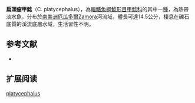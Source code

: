 {{Speciesbox
| name = 扁頭瘤甲鯰
| image = 
| image_width = 250px
| image_caption = 
| status = NE
| status_system = IUCN3.1
| genus = Cordylancistrus
| species = platycephalus
| authority = [[Boulenger|Boulenger]], 1898
| synonyms = *''Chaetostomus platycephalus'',Boulenger, 1898
*''Hemiancistrus platycephalus'',Boulenger, 1898
}}

'''扁頭瘤甲鯰'''（C. platycephalus），為[[輻鰭魚綱|輻鰭魚綱]][[鯰形目|鯰形目]][[甲鯰科|甲鯰科]]的其中一[[種|種]]，為熱帶淡水魚，分布於[[南美洲|南美洲]][[厄瓜多爾|厄瓜多爾]]Zamora河流域，體長可達14.5公分，棲息在礫石底質的溪流底層水域，生活習性不明。

==参考文献==
*{{FishBase_species|genus=Cordylancistrus|species=platycephalus|year=2014|month=11}}

== 扩展阅读 ==
{{refbegin}}
{{wikispecies-inline|Cordylancistrus platycephalus|扁頭瘤甲鯰}}
{{refend}}
{{Taxonbar|from=Q5596459}}

[[Category:瘤甲鯰屬|platycephalus]]